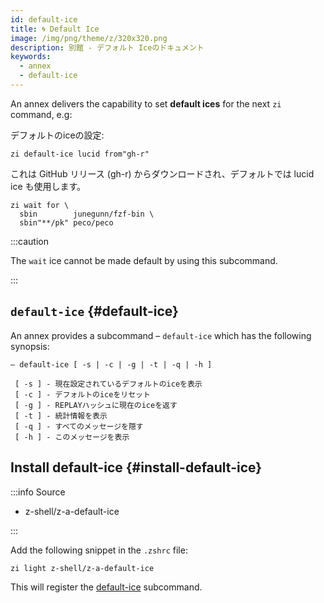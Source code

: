 ```yaml
---
id: default-ice
title: 🌀 Default Ice
image: /img/png/theme/z/320x320.png
description: 別館 - デフォルト Iceのドキュメント
keywords:
  - annex
  - default-ice
---
```


<!-- @format -->


An annex delivers the capability to set **default ices** for the next `zi` command, e.g:

デフォルトのiceの設定:

```shell
zi default-ice lucid from"gh-r"
```

これは GitHub リリース (gh-r) からダウンロードされ、デフォルトでは lucid ice も使用します。

```shell showLineNumbers
zi wait for \
  sbin        junegunn/fzf-bin \
  sbin"**/pk" peco/peco
```

:::caution

The `wait` ice cannot be made default by using this subcommand.

:::

## `default-ice` {#default-ice}

An annex provides a subcommand – `default-ice` which has the following synopsis:

```shell showLineNumbers
— default-ice [ -s | -c | -g | -t | -q | -h ]

 [ -s ] - 現在設定されているデフォルトのiceを表示
 [ -c ] - デフォルトのiceをリセット
 [ -g ] - REPLAYハッシュに現在のiceを返す
 [ -t ] - 統計情報を表示
 [ -q ] - すべてのメッセージを隠す
 [ -h ] - このメッセージを表示
```

## Install default-ice {#install-default-ice}

:::info Source

-   <Link className='github-link' href='https://github.com/z-shell/z-a-default-ice'>
      z-shell/z-a-default-ice
    </Link>

:::

<Tabs>
  <TabItem value="default" label="Default" default>

Add the following snippet in the `.zshrc` file:

```shell
zi light z-shell/z-a-default-ice
```

</TabItem>
</Tabs>

This will register the [default-ice](#default-ice) subcommand.
